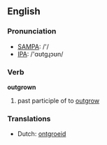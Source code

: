 ==English==

===Pronunciation===
*[[w:SAMPA|SAMPA]]: /'/
*[[w:IPA|IPA]]: /'ɑʊtgɻɔʊn/

===Verb===
'''outgrown'''

# past participle of to [[outgrow]]

===Translations===
*Dutch: [[ontgroeid]]